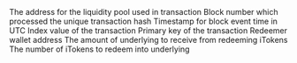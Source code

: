 <ParamField path="contract_address">
The address for the liquidity pool used in transaction
</ParamField>
<ParamField path="evt_block_number">
Block number which processed the unique transaction hash
</ParamField>
<ParamField path="evt_block_time">
Timestamp for block event time in UTC
</ParamField>
<ParamField path="evt_index">
Index value of the transaction
</ParamField>
<ParamField path="evt_tx_hash">
Primary key of the transaction
</ParamField>
<ParamField path="redeemer">
Redeemer wallet address
</ParamField>
<ParamField path="redeemAmount">
The amount of underlying to receive from redeeming iTokens
</ParamField>
<ParamField path="redeemTokens">
The number of iTokens to redeem into underlying
</ParamField>
